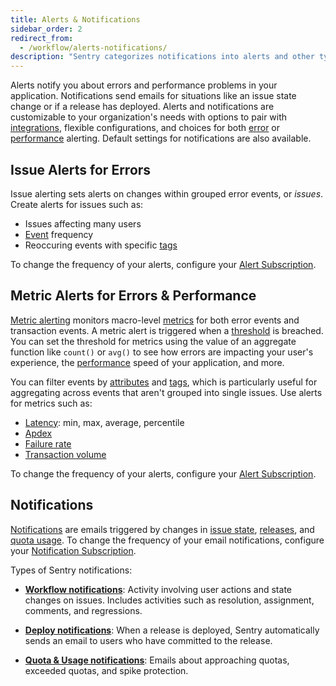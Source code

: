 ```yaml
---
title: Alerts & Notifications
sidebar_order: 2
redirect_from:
  - /workflow/alerts-notifications/
description: "Sentry categorizes notifications into alerts and other types of notifications. Learn more about how these are managed."
---
```


Alerts notify you about errors and performance problems in your application. Notifications send emails for situations like an issue state change or if a release has deployed. Alerts and notifications are customizable to your organization's needs with options to pair with [integrations](/product/integrations/), flexible configurations, and choices for both [error](#error-alerting) or [performance](#performance-alerting) alerting. Default settings for notifications are also available.

## Issue Alerts for Errors

Issue alerting sets alerts on changes within grouped error events, or _issues_. Create alerts for issues such as:

- Issues affecting many users
- [Event](/platforms/javascript/enriching-events/) frequency
- Reoccuring events with specific [tags](/platforms/javascript/enriching-events/tags/)

To change the frequency of your alerts, configure your [Alert Subscription](/product/alerts-notifications/alert-subscription/).

## Metric Alerts for Errors & Performance

[Metric alerting](/product/alerts-notifications/alerts/#metric-alerts) monitors macro-level [metrics](/product/performance/metrics/) for both error events and transaction events. A metric alert is triggered when a [threshold](/product/performance/metrics/#p50-threshold) is breached. You can set the threshold for metrics using the value of an aggregate function like `count()` or `avg()` to see how errors are impacting your user's experience, the [performance](/product/performance/) speed of your application, and more.

You can filter events by [attributes](/platforms/python/usage/#optional-attributes) and [tags](/platforms/javascript/enriching-events/tags/), which is particularly useful for aggregating across events that aren't grouped into single issues. Use alerts for metrics such as:

- [Latency](/product/performance/metrics/#latency): min, max, average, percentile
- [Apdex](/product/performance/metrics/#apdex)
- [Failure rate](/product/performance/metrics/#failure-rate)
- [Transaction volume](/product/performance/metrics/#frequency)

To change the frequency of your alerts, configure your [Alert Subscription](/product/alerts-notifications/alert-subscription/).

## Notifications

[Notifications](/product/alerts-notifications/notifications/) are emails triggered by changes in [issue state](/product/alerts-notifications/notifications/#issue-states), [releases](/product/releases/), and [quota usage](/accounts/quotas/). To change the frequency of your email notifications, configure your [Notification Subscription](/product/alerts-notifications/notifications/#notification-subscription).

Types of Sentry notifications:

- [**Workflow notifications**](/product/alerts-notifications/notifications/#workflow): Activity involving user actions and state changes on issues. Includes activities such as resolution, assignment, comments, and regressions.

- [**Deploy notifications**](/product/alerts-notifications/notifications/#deploy): When a release is deployed, Sentry automatically sends an email to users who have committed to the release.

- [**Quota & Usage notifications**](/product/alerts-notifications/notifications/#quota): Emails about approaching quotas, exceeded quotas, and spike protection.

